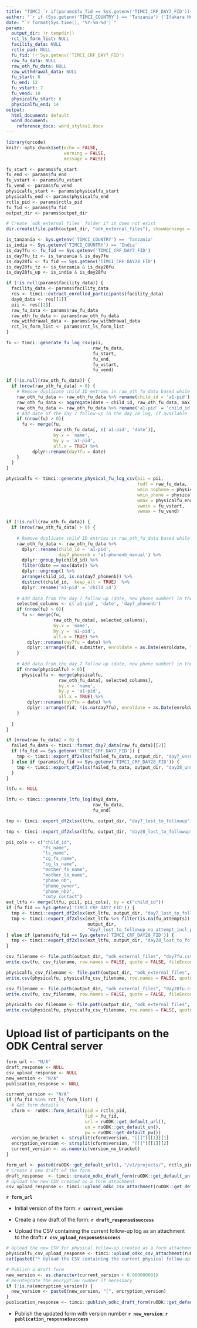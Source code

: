 ```yaml
---
title: "TIMCI `r if(params$fu_fid == Sys.getenv('TIMCI_CRF_DAY7_FID')){'Day 7'} else if(params$fu_fid == Sys.getenv('TIMCI_CRF_DAY28_FID')){'Day 28'}` follow-up - Daily log"
author: "`r if (Sys.getenv('TIMCI_COUNTRY') == 'Tanzania') {'Ifakara Health Institute (IHI)'} else if (Sys.getenv('TIMCI_COUNTRY') == 'India') {'King George s Medical University (KGMU)'} else if (Sys.getenv('TIMCI_COUNTRY') == 'Senegal') {'Université Cheikh Anta Diop de Dakar (UCAD)'} else if (Sys.getenv('TIMCI_COUNTRY') == 'Kenya') {'University of Nairobi (UoN)'} else if (Sys.getenv('TIMCI_COUNTRY') == 'Myanmar') {'Burnet Institute (BI)'} else {'Swiss Tropical and Public Health Institute (Swiss TPH)'}`"
date: "`r format(Sys.time(), '%Y-%m-%d')`"
params:
  output_dir: !r tempdir()
  rct_ls_form_list: NULL
  facility_data: NULL
  rctls_pid: NULL
  fu_fid: !r Sys.getenv('TIMCI_CRF_DAY7_FID')
  raw_fu_data: NULL
  raw_oth_fu_data: NULL
  raw_withdrawal_data: NULL
  fu_start: 6
  fu_end: 12
  fu_vstart: 7
  fu_vend: 10
  physicalfu_start: 8
  physicalfu_end: 14
output:
  html_document: default
  word_document:
    reference_docx: word_styles1.docx
---
```


```r
library(qrcode)
knitr::opts_chunk$set(echo = FALSE,
                      warning = FALSE,
                      message = FALSE)
```

```r
fu_start <- params$fu_start
fu_end <- params$fu_end
fu_vstart <- params$fu_vstart
fu_vend <- params$fu_vend
physicalfu_start <- params$physicalfu_start
physicalfu_end <- params$physicalfu_end
rctls_pid <- params$rctls_pid
fu_fid <- params$fu_fid
output_dir <- params$output_dir

# Create `odk_external_files` folder if it does not exist
dir.create(file.path(output_dir, "odk_external_files"), showWarnings = FALSE)
```

```r
is_tanzania <- Sys.getenv('TIMCI_COUNTRY') == 'Tanzania'
is_india <- Sys.getenv('TIMCI_COUNTRY') == 'India'
is_day7fu <- fu_fid == Sys.getenv('TIMCI_CRF_DAY7_FID')
is_day7fu_tz <- is_tanzania & is_day7fu
is_day28fu <- fu_fid == Sys.getenv('TIMCI_CRF_DAY28_FID')
is_day28fu_tz <- is_tanzania & is_day28fu
is_day28fu_up <- is_india & is_day28fu
```

```r
if (!is.null(params$facility_data)) {
  facility_data <- params$facility_data
  res <- timci::extract_enrolled_participants(facility_data)
  day0_data <- res[[1]]
  pii <- res[[2]]
  raw_fu_data <- params$raw_fu_data
  raw_oth_fu_data <- params$raw_oth_fu_data
  raw_withdrawal_data <- params$raw_withdrawal_data
  rct_ls_form_list <- params$rct_ls_form_list
}
```

```r
fu <- timci::generate_fu_log_csv(pii,
                                 raw_fu_data,
                                 fu_start,
                                 fu_end,
                                 fu_vstart,
                                 fu_vend)
```

```r
if (!is.null(raw_oth_fu_data)) {
  if (nrow(raw_oth_fu_data) > 0) {
    # Remove duplicate child ID entries in raw_oth_fu_data based while keeping the most recent date
    raw_oth_fu_data <- raw_oth_fu_data %>% rename(child_id = 'a1-pid')
    raw_oth_fu_data <- aggregate(date ~ child_id, raw_oth_fu_data, max)
    raw_oth_fu_data <- raw_oth_fu_data %>% rename('a1-pid' = 'child_id')
    # Add date of the day 7 follow-up in the day 28 log, if available
    if (nrow(fu) > 0){
      fu <- merge(fu,
                  raw_oth_fu_data[, c('a1-pid', 'date')],
                  by.x = 'name',
                  by.y = 'a1-pid',
                  all.x = TRUE) %>%
          dplyr::rename(day7fu = date)
    }
  }
}
```

```r
physicalfu <- timci::generate_physical_fu_log_csv(pii = pii,
                                                  fudf = raw_fu_data,
                                                  wmin_nophone = physicalfu_start,
                                                  wmin_phone = physicalfu_start,
                                                  wmax = physicalfu_end,
                                                  vwmin = fu_vstart,
                                                  vwmax = fu_vend)
```

```r
if (!is.null(raw_oth_fu_data)) {
  if (nrow(raw_oth_fu_data) > 0) {
    
    # Remove duplicate child ID entries in raw_oth_fu_data based while keeping the most recent date
    raw_oth_fu_data <- raw_oth_fu_data %>%
      dplyr::rename(child_id = 'a1-pid',
                    day7_phonenb = 'a1-phonenb_manual') %>%
      dplyr::group_by(child_id) %>%
      filter(date == max(date)) %>%
      dplyr::ungroup() %>%
      arrange(child_id, is.na(day7_phonenb)) %>% 
      distinct(child_id, .keep_all = TRUE)  %>% 
      dplyr::rename('a1-pid' = 'child_id')
    
    # Add data from the day 7 follow-up (date, new phone number) in the day 28 log, if available
    selected_columns <- c('a1-pid', 'date', 'day7_phonenb')
    if (nrow(fu) > 0){
      fu <- merge(fu,
                  raw_oth_fu_data[, selected_columns],
                  by.x = 'name',
                  by.y = 'a1-pid',
                  all.x = TRUE) %>%
        dplyr::rename(day7fu = date) %>%
        dplyr::arrange(fid, submitter, enroldate = as.Date(enroldate, "%Y-%m-%d"))
    }
    
    # Add data from the day 7 follow-up (date, new phone number) in the day 28 log, if available
    if (nrow(physicalfu) > 0){
      physicalfu <- merge(physicalfu,
                    raw_oth_fu_data[, selected_columns],
                    by.x = 'name',
                    by.y = 'a1-pid',
                    all.x = TRUE) %>%
        dplyr::rename(day7fu = date) %>%
        dplyr::arrange(fid, !is.na(day7fu), enroldate = as.Date(enroldate, "%Y-%m-%d"))
    }
    
  }
}
```

```r
if (nrow(raw_fu_data) > 0) {
  failed_fu_data <- timci::format_day7_data(raw_fu_data)[[2]]
  if (fu_fid == Sys.getenv('TIMCI_CRF_DAY7_FID')) {
    tmp <- timci::export_df2xlsx(failed_fu_data, output_dir, "day7_unsuccessful_calls")
  } else if (params$fu_fid == Sys.getenv('TIMCI_CRF_DAY28_FID')) {
    tmp <- timci::export_df2xlsx(failed_fu_data, output_dir, "day28_unsuccessful_calls")
  }
}
```

```r
ltfu <- NULL
```

```r
ltfu <- timci::generate_ltfu_log(day0_data,
                                 raw_fu_data,
                                 fu_end)
```

```r
tmp <- timci::export_df2xlsx(ltfu, output_dir, "day7_lost_to_followup")
```

```r
tmp <- timci::export_df2xlsx(ltfu, output_dir, "day28_lost_to_followup")
```

```r
pii_cols <- c("child_id",
              "fs_name",
              "ls_name",
              "cg_fs_name",
              "cg_ls_name",
              "mother_fs_name",
              "mother_ls_name",
              "phone_nb",
              "phone_owner",
              "phone_nb2",
              "cmty_contact")
ext_ltfu <- merge(ltfu, pii[, pii_cols], by = c("child_id"))
if (fu_fid == Sys.getenv('TIMCI_CRF_DAY7_FID')) {
  tmp <- timci::export_df2xlsx(ext_ltfu, output_dir, "day7_lost_to_followup_incl_pii")
  tmp <- timci::export_df2xlsx(ext_ltfu %>% filter(is.na(fu_attempts)),
                               output_dir,
                               "day7_lost_to_followup_no_attempt_incl_pii")
} else if (params$fu_fid == Sys.getenv('TIMCI_CRF_DAY28_FID')) {
  tmp <- timci::export_df2xlsx(ext_ltfu, output_dir, "day28_lost_to_followup_incl_pii")
}
```

```r
csv_filename <- file.path(output_dir, "odk_external_files", "day7fu.csv")
write.csv(fu, csv_filename, row.names = FALSE, quote = FALSE, fileEncoding = "UTF-8")
```

```r
physicalfu_csv_filename <- file.path(output_dir, "odk_external_files", "day7physicalfu.csv")
write.csv(physicalfu, physicalfu_csv_filename, row.names = FALSE, quote = FALSE, fileEncoding = "UTF-8")
```

```r
csv_filename <- file.path(output_dir, "odk_external_files", "day28fu.csv")
write.csv(fu, csv_filename, row.names = FALSE, quote = FALSE, fileEncoding = "UTF-8")
```

```r
physicalfu_csv_filename <- file.path(output_dir, "odk_external_files", "day28physicalfu.csv")
write.csv(physicalfu, physicalfu_csv_filename, row.names = FALSE, quote = FALSE, fileEncoding = "UTF-8")
```

# Upload list of participants on the ODK Central server

```r
form_url <- "N/A"
draft_response <- NULL
csv_upload_response <- NULL
new_version <- "N/A"
publication_response <- NULL
```

```r
current_version <- "N/A"
if (fu_fid %in% rct_ls_form_list) {
  # Get form details
  cform <- ruODK::form_detail(pid = rctls_pid,
                              fid = fu_fid,
                              url = ruODK::get_default_url(),
                              un = ruODK::get_default_un(),
                              pw = ruODK::get_default_pw())
  version_no_bracket <- strsplit(cform$version, "[[]")[[1]][1]
  encryption_version <- strsplit(cform$version, "[[]")[[1]][2]
  current_version <- as.numeric(version_no_bracket)
}
```

```r
form_url <- paste0(ruODK::get_default_url(), "/v1/projects/", rctls_pid, "/forms/", fu_fid)
# Create a new draft of the form
draft_response  <- timci::create_odkc_draft_form(ruODK::get_default_un(), ruODK::get_default_pw(), form_url)
# Upload the new CSV created as a form attachment
csv_upload_response <- timci::upload_odkc_csv_attachment(ruODK::get_default_un(), ruODK::get_default_pw(), form_url, csv_filename)
```

**`r form_url`**

* Initial version of the form: **`r current_version`**

* Create a new draft of the form: **`r draft_response$success`**

* Upload the CSV containing the current follow-up log as an attachment to the draft: **`r csv_upload_response$success`**

```r
# Upload the new CSV for physical follow-up created as a form attachment
physicalfu_csv_upload_response <- timci::upload_odkc_csv_attachment(ruODK::get_default_un(), ruODK::get_default_pw(), form_url, physicalfu_csv_filename)
cat(paste0("* Upload the CSV containing the current physical follow-up log as an attachment to the draft: **", physicalfu_csv_upload_response$success, "**"))
```

```r
# Publish a draft form
new_version <- as.character(current_version + 0.000000001)
# Reintegrate the encryption number if necessary
if (!is.na(encryption_version)) {
  new_version <- paste0(new_version, "[", encryption_version)
}
publication_response <- timci::publish_odkc_draft_form(ruODK::get_default_un(), ruODK::get_default_pw(), form_url, new_version)
```

* Publish the updated form with version number **`r new_version`**: **`r publication_response$success`**
